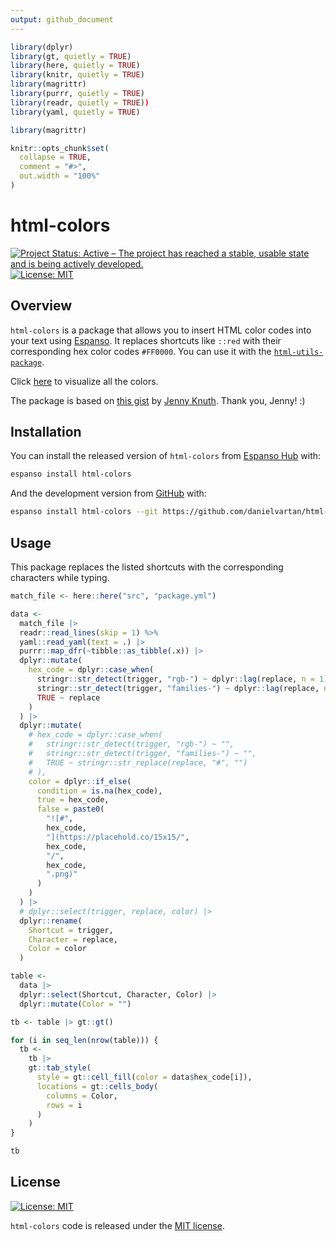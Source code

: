 ```yaml
---
output: github_document
---
```


<!-- README.md is generated from README.Rmd. Please edit that file -->

```r
library(dplyr)
library(gt, quietly = TRUE)
library(here, quietly = TRUE)
library(knitr, quietly = TRUE)
library(magrittr)
library(purrr, quietly = TRUE)
library(readr, quietly = TRUE))
library(yaml, quietly = TRUE)
```

```r
library(magrittr)
```

```r
knitr::opts_chunk$set(
  collapse = TRUE,
  comment = "#>",
  out.width = "100%"
)
```

# html-colors

<!-- badges: start -->
[![Project Status: Active – The project has reached a stable, usable state and is being actively developed.](https://www.repostatus.org/badges/latest/active.svg)](https://www.repostatus.org/#active)
[![License: MIT](https://img.shields.io/badge/license-MIT-green)](https://choosealicense.com/licenses/mit/)
<!-- badges: end -->

## Overview

`html-colors` is a package that allows you to insert HTML color codes into your text using [Espanso](https://espanso.org). It replaces shortcuts like `::red` with their corresponding hex color codes `#FF0000`. You can use it with the [`html-utils-package`](https://hub.espanso.org/html-utils-package).

Click [here](https://htmlcolorcodes.com/) to visualize all the colors.

The package is based on [this gist](https://gist.github.com/jennyknuth/e2d9ee930303d5a5fe8862c6e31819c5) by [Jenny Knuth](https://gist.github.com/jennyknuth). Thank you, Jenny! :)

## Installation

You can install the released version of `html-colors` from [Espanso Hub](https://hub.espanso.org/) with:

``` sh
espanso install html-colors
```

And the development version from [GitHub](https://github.com/) with:

``` sh
espanso install html-colors --git https://github.com/danielvartan/html-colors/ --external
```

## Usage

This package replaces the listed shortcuts with the corresponding characters while typing.

```r
match_file <- here::here("src", "package.yml")
```

```r
data <- 
  match_file |>
  readr::read_lines(skip = 1) %>%
  yaml::read_yaml(text = .) |>
  purrr::map_dfr(~tibble::as_tibble(.x)) |>
  dplyr::mutate(
    hex_code = dplyr::case_when(
      stringr::str_detect(trigger, "rgb-") ~ dplyr::lag(replace, n = 1),
      stringr::str_detect(trigger, "families-") ~ dplyr::lag(replace, n = 2),
      TRUE ~ replace
    )
  ) |>
  dplyr::mutate(
    # hex_code = dplyr::case_when(
    #   stringr::str_detect(trigger, "rgb-") ~ "",
    #   stringr::str_detect(trigger, "families-") ~ "",
    #   TRUE ~ stringr::str_replace(replace, "#", "")
    # ),
    color = dplyr::if_else(
      condition = is.na(hex_code),
      true = hex_code,
      false = paste0(
        "![#",
        hex_code,
        "](https://placehold.co/15x15/",
        hex_code,
        "/",
        hex_code,
        ".png)"
      )
    )
  ) |>
  # dplyr::select(trigger, replace, color) |>
  dplyr::rename(
    Shortcut = trigger,
    Character = replace,
    Color = color
  )
```

```r
table <- 
  data |>
  dplyr::select(Shortcut, Character, Color) |>
  dplyr::mutate(Color = "")

tb <- table |> gt::gt()

for (i in seq_len(nrow(table))) {
  tb <- 
    tb |>
    gt::tab_style(
      style = gt::cell_fill(color = data$hex_code[i]),
      locations = gt::cells_body(
        columns = Color,
        rows = i
      )
    )
}
```

```r
tb
```

## License

[![License:
MIT](https://img.shields.io/badge/license-MIT-green)](https://opensource.org/license/mit/)

`html-colors` code is released under the [MIT license](https://opensource.org/license/mit/).
